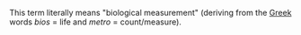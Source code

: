 This term literally means "biological measurement" (deriving from the [[Greek language|Greek]] words ''bios'' = life and ''metro'' = count/measure).